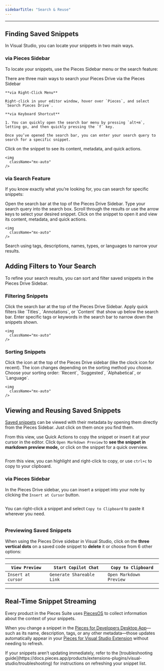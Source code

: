 ```yaml
---
sidebarTitle: "Search & Reuse"
---
```


---

## Finding Saved Snippets

In Visual Studio, you can locate your snippets in two main ways.

### via Pieces Sidebar

To locate your snippets, use the Pieces Sidebar menu or the search feature:

<Steps>
  <Step title="Open the Pieces Drive">
    There are three main ways to search your Pieces Drive via the Pieces Sidebar

    **via Right-Click Menu**

    Right-click in your editor window, hover over `Pieces`, and select `Search Pieces Drive`.

    **via Keyboard Shortcut**

    1. You can quickly open the search bar menu by pressing `alt+m`, letting go, and then quickly pressing the `f` key.

    Once you’ve opened the search bar, you can enter your search query to search for a specific snippet.
  </Step>
  <Step title="Open a Snippet">
    Click on the snippet to see its content, metadata, and quick actions.

    <img
      className="mx-auto"
    />
  </Step>
</Steps>

### via Search Feature

If you know exactly what you’re looking for, you can search for specific snippets:

<Steps>
  <Step title="Click the Search Bar">
    Open the search bar at the top of the Pieces Drive Sidebar.
  </Step>
  <Step title="Enter Your Search Query">
    Type your search query into the search box.
  </Step>
  <Step title="Navigate the Results">
    Scroll through the results or use the arrow keys to select your desired snippet.
  </Step>
  <Step title="Open the Snippet">
    Click on the snippet to open it and view its content, metadata, and quick actions.

    <img
      className="mx-auto"
    />
  </Step>
</Steps>

<tip>
  Search using tags, descriptions, names, types, or languages to narrow your results.
</tip>

## Adding Filters to Your Search

To refine your search results, you can sort and filter saved snippets in the Pieces Drive Sidebar.

### Filtering Snippets

<Steps>
  <Step title="Click on the Search Bar">
    Click the search bar at the top of the Pieces Drive Sidebar.
  </Step>
  <Step title="Use Quick Filters">
    Apply quick filters like `Titles`, `Annotations`, or `Content` that show up below the search bar.
  </Step>
  <Step title="Filter by Tags or Keywords">
    Enter specific tags or keywords in the search bar to narrow down the snippets shown.

    <img
      className="mx-auto"
    />
  </Step>
</Steps>

### Sorting Snippets

<Steps>
  <Step title="Click the Sorting Icon">
    Click the icon at the top of the Pieces Drive sidebar (like the clock icon for recent). The icon changes depending on the sorting method you choose.
  </Step>
  <Step title="Choose Sorting Order">
    Choose your sorting order: `Recent`, `Suggested`, `Alphabetical`, or `Language`.

    <img
      className="mx-auto"
    />
  </Step>
</Steps>

## Viewing and Reusing Saved Snippets

[Saved snippets](https://docs.pieces.app/products/extensions-plugins/visual-studio/drive/save-snippets) can be viewed with their metadata by opening them directly from the Pieces Sidebar. Just click on them once you find them.

From this view, use Quick Actions to copy the snippet or insert it at your cursor in the editor. Click `Open Markdown Preview` to **see the snippet in markdown preview mode,** or click on the snippet for a quick overview.

<img
  className="mx-auto"
/>

From this view, you can highlight and right-click to copy, or use `ctrl+c` to copy to your clipboard.

### via Pieces Sidebar

In the Pieces Drive sidebar, you can insert a snippet into your note by clicking the `Insert at Cursor` button.

<img
  className="mx-auto"
/>

You can right-click a snippet and select `Copy to Clipboard` to paste it wherever you need.

<img
  className="mx-auto"
/>

### Previewing Saved Snippets

When using the Pieces Drive sidebar in Visual Studio, click on the **three vertical dots** on a saved code snippet to **delete** it or choose from 6 other options:

---

| `View Preview`     | `Start Copilot Chat`      | `Copy to Clipboard`     |
| ------------------ | ------------------------- | ----------------------- |
| `Insert at cursor` | `Generate Shareable Link` | `Open Markdown Preview` |

---

## Real-Time Snippet Streaming

Every product in the Pieces Suite uses [PiecesOS](https://docs.pieces.app/products/core-dependencies/pieces-os) to collect information about the context of your snippets.

When you change a snippet in the [Pieces for Developers Desktop App](https://docs.pieces.app/products/desktop)—such as its name, description, tags, or any other metadata—those updates automatically appear in your [Pieces for Visual Studio Extension](https://marketplace.visualstudio.com/items?itemName=MeshIntelligentTechnologiesInc.PiecesVisualStudio) without needing to refresh.

<info>
  If your snippets aren’t updating immediately, refer to the [troubleshooting guide](https://docs.pieces.app/products/extensions-plugins/visual-studio/troubleshooting) for instructions on refreshing your snippet list.
</info>